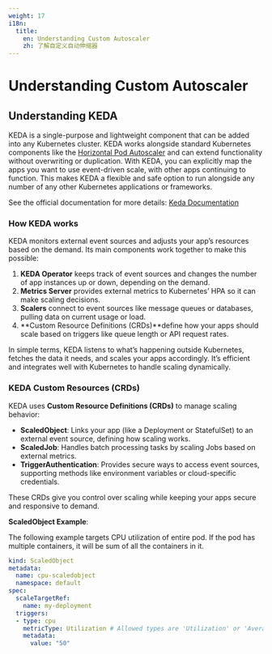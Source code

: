 ```yaml
---
weight: 17
i18n:
  title:
    en: Understanding Custom Autoscaler
    zh: 了解自定义自动伸缩器
---
```



# Understanding Custom Autoscaler

## Understanding KEDA
KEDA is a single-purpose and lightweight component that can be added into any Kubernetes cluster. KEDA works alongside standard Kubernetes components like the [Horizontal Pod Autoscaler](https://kubernetes.io/docs/tasks/run-application/horizontal-pod-autoscale/) and can extend functionality without overwriting or duplication. With KEDA, you can explicitly map the apps you want to use event-driven scale, with other apps continuing to function. This makes KEDA a flexible and safe option to run alongside any number of any other Kubernetes applications or frameworks.

See the official documentation for more details: [Keda Documentation](https://keda.sh/docs/2.17/)

### How KEDA works
KEDA monitors external event sources and adjusts your app’s resources based on the demand. Its main components work together to make this possible:

1. **KEDA Operator** keeps track of event sources and changes the number of app instances up or down, depending on the demand.
2. **Metrics Server** provides external metrics to Kubernetes’ HPA so it can make scaling decisions.
3. **Scalers** connect to event sources like message queues or databases, pulling data on current usage or load.
4. **Custom Resource Definitions (CRDs)**define how your apps should scale based on triggers like queue length or API request rates.

In simple terms, KEDA listens to what’s happening outside Kubernetes, fetches the data it needs, and scales your apps accordingly. It’s efficient and integrates well with Kubernetes to handle scaling dynamically.

### KEDA Custom Resources (CRDs) 

KEDA uses **Custom Resource Definitions (CRDs)** to manage scaling behavior:

- **ScaledObject**: Links your app (like a Deployment or StatefulSet) to an external event source, defining how scaling works.
- **ScaledJob**: Handles batch processing tasks by scaling Jobs based on external metrics.
- **TriggerAuthentication**: Provides secure ways to access event sources, supporting methods like environment variables or cloud-specific credentials.

These CRDs give you control over scaling while keeping your apps secure and responsive to demand.

**ScaledObject Example**:

The following example targets CPU utilization of entire pod. If the pod has multiple containers, it will be sum of all the containers in it.
```yaml
kind: ScaledObject
metadata:
  name: cpu-scaledobject
  namespace: default
spec:
  scaleTargetRef:
    name: my-deployment
  triggers:
  - type: cpu
    metricType: Utilization # Allowed types are 'Utilization' or 'AverageValue'
    metadata:
      value: "50"
```
